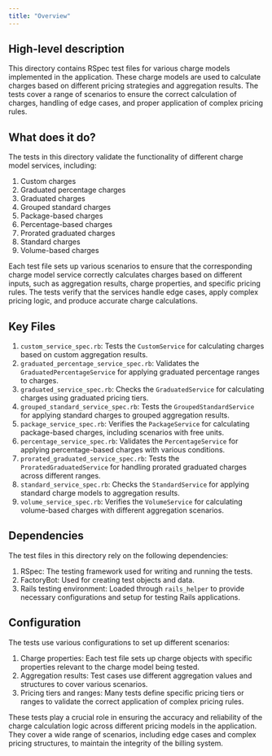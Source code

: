 ```yaml
---
title: "Overview"
---
```


## High-level description
This directory contains RSpec test files for various charge models implemented in the application. These charge models are used to calculate charges based on different pricing strategies and aggregation results. The tests cover a range of scenarios to ensure the correct calculation of charges, handling of edge cases, and proper application of complex pricing rules.

## What does it do?
The tests in this directory validate the functionality of different charge model services, including:

1. Custom charges
2. Graduated percentage charges
3. Graduated charges
4. Grouped standard charges
5. Package-based charges
6. Percentage-based charges
7. Prorated graduated charges
8. Standard charges
9. Volume-based charges

Each test file sets up various scenarios to ensure that the corresponding charge model service correctly calculates charges based on different inputs, such as aggregation results, charge properties, and specific pricing rules. The tests verify that the services handle edge cases, apply complex pricing logic, and produce accurate charge calculations.

## Key Files
1. `custom_service_spec.rb`: Tests the `CustomService` for calculating charges based on custom aggregation results.
2. `graduated_percentage_service_spec.rb`: Validates the `GraduatedPercentageService` for applying graduated percentage ranges to charges.
3. `graduated_service_spec.rb`: Checks the `GraduatedService` for calculating charges using graduated pricing tiers.
4. `grouped_standard_service_spec.rb`: Tests the `GroupedStandardService` for applying standard charges to grouped aggregation results.
5. `package_service_spec.rb`: Verifies the `PackageService` for calculating package-based charges, including scenarios with free units.
6. `percentage_service_spec.rb`: Validates the `PercentageService` for applying percentage-based charges with various conditions.
7. `prorated_graduated_service_spec.rb`: Tests the `ProratedGraduatedService` for handling prorated graduated charges across different ranges.
8. `standard_service_spec.rb`: Checks the `StandardService` for applying standard charge models to aggregation results.
9. `volume_service_spec.rb`: Verifies the `VolumeService` for calculating volume-based charges with different aggregation scenarios.

## Dependencies
The test files in this directory rely on the following dependencies:

1. RSpec: The testing framework used for writing and running the tests.
2. FactoryBot: Used for creating test objects and data.
3. Rails testing environment: Loaded through `rails_helper` to provide necessary configurations and setup for testing Rails applications.

## Configuration
The tests use various configurations to set up different scenarios:

1. Charge properties: Each test file sets up charge objects with specific properties relevant to the charge model being tested.
2. Aggregation results: Test cases use different aggregation values and structures to cover various scenarios.
3. Pricing tiers and ranges: Many tests define specific pricing tiers or ranges to validate the correct application of complex pricing rules.

These tests play a crucial role in ensuring the accuracy and reliability of the charge calculation logic across different pricing models in the application. They cover a wide range of scenarios, including edge cases and complex pricing structures, to maintain the integrity of the billing system.